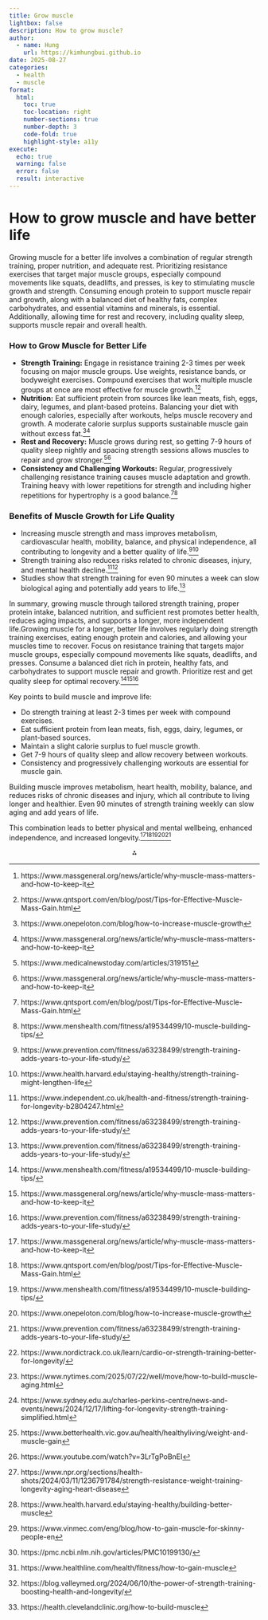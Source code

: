 ```yaml
---
title: Grow muscle
lightbox: false
description: How to grow muscle?
author:
  - name: Hung
    url: https://kimhungbui.github.io
date: 2025-08-27
categories:
  - health
  - muscle
format:
  html:
    toc: true
    toc-location: right
    number-sections: true
    number-depth: 3
    code-fold: true
    highlight-style: a11y
execute:
  echo: true
  warning: false
  error: false
  result: interactive
---
```


# How to grow muscle and have better life

Growing muscle for a better life involves a combination of regular strength training, proper nutrition, and adequate rest. Prioritizing resistance exercises that target major muscle groups, especially compound movements like squats, deadlifts, and presses, is key to stimulating muscle growth and strength. Consuming enough protein to support muscle repair and growth, along with a balanced diet of healthy fats, complex carbohydrates, and essential vitamins and minerals, is essential. Additionally, allowing time for rest and recovery, including quality sleep, supports muscle repair and overall health.

### How to Grow Muscle for Better Life

- **Strength Training:** Engage in resistance training 2-3 times per week focusing on major muscle groups. Use weights, resistance bands, or bodyweight exercises. Compound exercises that work multiple muscle groups at once are most effective for muscle growth.[^1][^2]
- **Nutrition:** Eat sufficient protein from sources like lean meats, fish, eggs, dairy, legumes, and plant-based proteins. Balancing your diet with enough calories, especially after workouts, helps muscle recovery and growth. A moderate calorie surplus supports sustainable muscle gain without excess fat.[^3][^1]
- **Rest and Recovery:** Muscle grows during rest, so getting 7-9 hours of quality sleep nightly and spacing strength sessions allows muscles to repair and grow stronger.[^4][^1]
- **Consistency and Challenging Workouts:** Regular, progressively challenging resistance training causes muscle adaptation and growth. Training heavy with lower repetitions for strength and including higher repetitions for hypertrophy is a good balance.[^2][^5]


### Benefits of Muscle Growth for Life Quality

- Increasing muscle strength and mass improves metabolism, cardiovascular health, mobility, balance, and physical independence, all contributing to longevity and a better quality of life.[^6][^7]
- Strength training also reduces risks related to chronic diseases, injury, and mental health decline.[^8][^6]
- Studies show that strength training for even 90 minutes a week can slow biological aging and potentially add years to life.[^6]

In summary, growing muscle through tailored strength training, proper protein intake, balanced nutrition, and sufficient rest promotes better health, reduces aging impacts, and supports a longer, more independent life.Growing muscle for a longer, better life involves regularly doing strength training exercises, eating enough protein and calories, and allowing your muscles time to recover. Focus on resistance training that targets major muscle groups, especially compound movements like squats, deadlifts, and presses. Consume a balanced diet rich in protein, healthy fats, and carbohydrates to support muscle repair and growth. Prioritize rest and get quality sleep for optimal recovery.[^5][^1][^6]

Key points to build muscle and improve life:

- Do strength training at least 2-3 times per week with compound exercises.
- Eat sufficient protein from lean meats, fish, eggs, dairy, legumes, or plant-based sources.
- Maintain a slight calorie surplus to fuel muscle growth.
- Get 7-9 hours of quality sleep and allow recovery between workouts.
- Consistency and progressively challenging workouts are essential for muscle gain.

Building muscle improves metabolism, heart health, mobility, balance, and reduces risks of chronic diseases and injury, which all contribute to living longer and healthier. Even 90 minutes of strength training weekly can slow aging and add years of life.

This combination leads to better physical and mental wellbeing, enhanced independence, and increased longevity.[^1][^2][^5][^3][^6]
<span style="display:none">[^10][^11][^12][^13][^14][^15][^16][^17][^18][^19][^20][^9]</span>

<div style="text-align: center">⁂</div>

[^1]: https://www.massgeneral.org/news/article/why-muscle-mass-matters-and-how-to-keep-it

[^2]: https://www.qntsport.com/en/blog/post/Tips-for-Effective-Muscle-Mass-Gain.html

[^3]: https://www.onepeloton.com/blog/how-to-increase-muscle-growth

[^4]: https://www.medicalnewstoday.com/articles/319151

[^5]: https://www.menshealth.com/fitness/a19534499/10-muscle-building-tips/

[^6]: https://www.prevention.com/fitness/a63238499/strength-training-adds-years-to-your-life-study/

[^7]: https://www.health.harvard.edu/staying-healthy/strength-training-might-lengthen-life

[^8]: https://www.independent.co.uk/health-and-fitness/strength-training-for-longevity-b2804247.html

[^9]: https://health.clevelandclinic.org/how-to-build-muscle

[^10]: https://www.nordictrack.co.uk/learn/cardio-or-strength-training-better-for-longevity/

[^11]: https://www.nytimes.com/2025/07/22/well/move/how-to-build-muscle-aging.html

[^12]: https://www.sydney.edu.au/charles-perkins-centre/news-and-events/news/2024/12/17/lifting-for-longevity-strength-training-simplified.html

[^13]: https://www.betterhealth.vic.gov.au/health/healthyliving/weight-and-muscle-gain

[^14]: https://www.youtube.com/watch?v=3LrTgPoBnEI

[^15]: https://www.npr.org/sections/health-shots/2024/03/11/1236791784/strength-resistance-weight-training-longevity-aging-heart-disease

[^16]: https://www.health.harvard.edu/staying-healthy/building-better-muscle

[^17]: https://www.vinmec.com/eng/blog/how-to-gain-muscle-for-skinny-people-en

[^18]: https://pmc.ncbi.nlm.nih.gov/articles/PMC10199130/

[^19]: https://www.healthline.com/health/fitness/how-to-gain-muscle

[^20]: https://blog.valleymed.org/2024/06/10/the-power-of-strength-training-boosting-health-and-longevity/

